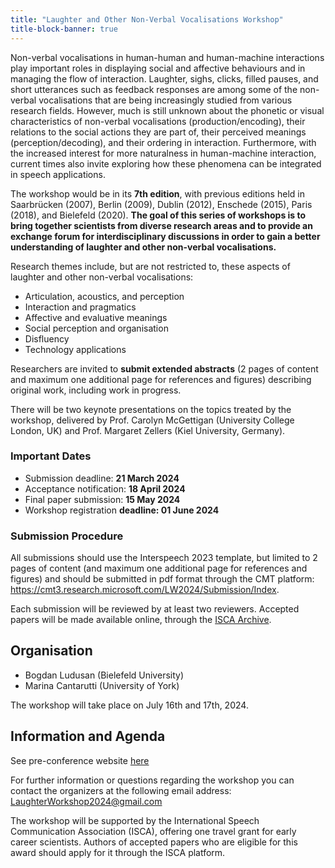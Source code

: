 ```yaml
---
title: "Laughter and Other Non-Verbal Vocalisations Workshop"
title-block-banner: true
---
```


Non-verbal vocalisations in human-human and human-machine interactions play important roles in displaying social and affective behaviours and in managing the flow of interaction. Laughter, sighs, clicks, filled pauses, and short utterances such as feedback responses are among some of the non-verbal vocalisations that are being increasingly studied from various research fields. However, much is still unknown about the phonetic or visual characteristics of non-verbal vocalisations (production/encoding), their relations to the social actions they are part of, their perceived meanings (perception/decoding), and their ordering in interaction. Furthermore, with the increased interest for more naturalness in human-machine interaction, current times also invite exploring how these phenomena can be integrated in speech applications.

The workshop would be in its **7th edition**, with previous editions held in Saarbrücken (2007), Berlin (2009), Dublin (2012), Enschede (2015), Paris (2018), and Bielefeld (2020). **The goal of this series of workshops is to bring together scientists from diverse research areas and to provide an exchange forum for interdisciplinary discussions in order to gain a better understanding of laughter and other non-verbal vocalisations.**

Research themes include, but are not restricted to, these aspects of laughter and other non-verbal vocalisations:

- Articulation, acoustics, and perception
- Interaction and pragmatics
- Affective and evaluative meanings
- Social perception and organisation
- Disfluency
- Technology applications

Researchers are invited to **submit extended abstracts** (2 pages of content and maximum one additional page for references and figures) describing original work, including work in progress.

There will be two keynote presentations on the topics treated by the workshop, delivered by Prof. Carolyn McGettigan (University College London, UK) and Prof. Margaret Zellers (Kiel University, Germany).

### Important Dates

- Submission deadline: **21 March 2024**
- Acceptance notification: **18 April 2024**
- Final paper submission: **15 May 2024**
- Workshop registration **deadline: 01 June 2024**

### Submission Procedure

All submissions should use the Interspeech 2023 template, but limited to 2 pages of content (and maximum one additional page for references and figures) and should be submitted in pdf format through the CMT platform: [https://cmt3.research.microsoft.com/LW2024/Submission/Index](https://cmt3.research.microsoft.com/LW2024/Submission/Index).

Each submission will be reviewed by at least two reviewers. Accepted papers will be made available online, through the [ISCA Archive](https://www.isca-archive.org/).

## Organisation

- Bogdan Ludusan (Bielefeld University)
- Marina Cantarutti (University of York)

The workshop will take place on July 16th and 17th, 2024.

## Information and Agenda

See pre-conference website [here](https://www.uni-bielefeld.de/fakultaeten/linguistik-literaturwissenschaft/forschung/fachbereich/phonetik/laughter-workshop-2024/)

For further information or questions regarding the workshop you can contact the organizers at the following email address: [LaughterWorkshop2024@gmail.com](mailto:LaughterWorkshop2024@gmail.com) 

The workshop will be supported by the International Speech Communication Association (ISCA), offering one travel grant for early career scientists. Authors of accepted papers who are eligible for this award should apply for it through the ISCA platform.